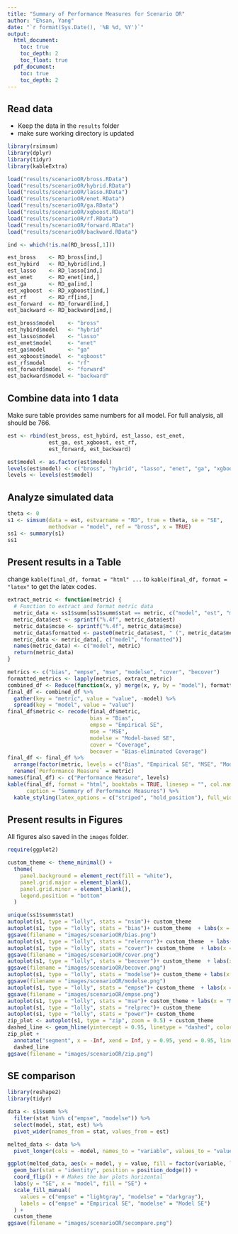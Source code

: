 ```yaml
---
title: "Summary of Performance Measures for Scenario OR"
author: "Ehsan, Yang"
date: "`r format(Sys.Date(), '%B %d, %Y')`"
output:
  html_document:
    toc: true
    toc_depth: 2
    toc_float: true
  pdf_document:
    toc: true
    toc_depth: 2
---
```



## Read data

- Keep the data in the `results` folder
- make sure working directory is updated

```r
library(rsimsum)
library(dplyr)
library(tidyr)
library(kableExtra)

load("results/scenarioOR/bross.RData")
load("results/scenarioOR/hybrid.RData")
load("results/scenarioOR/lasso.RData")
load("results/scenarioOR/enet.RData")
load("results/scenarioOR/ga.RData")
load("results/scenarioOR/xgboost.RData")
load("results/scenarioOR/rf.RData")
load("results/scenarioOR/forward.RData")
load("results/scenarioOR/backward.RData")

ind <- which(!is.na(RD_bross[,1]))

est_bross    <- RD_bross[ind,]
est_hybird   <- RD_hybrid[ind,]
est_lasso    <- RD_lasso[ind,]
est_enet     <- RD_enet[ind,]
est_ga       <- RD_ga[ind,]
est_xgboost  <- RD_xgboost[ind,]
est_rf       <- RD_rf[ind,]
est_forward  <- RD_forward[ind,]
est_backward <- RD_backward[ind,]

est_bross$model    <- "bross"
est_hybird$model   <- "hybrid"
est_lasso$model    <- "lasso"
est_enet$model     <- "enet"
est_ga$model       <- "ga"
est_xgboost$model  <- "xgboost"
est_rf$model       <- "rf"
est_forward$model  <- "forward"
est_backward$model <- "backward"
```


## Combine data into 1 data

Make sure table provides same numbers for all model. For full analysis, all should be 766.

```r
est <- rbind(est_bross, est_hybird, est_lasso, est_enet, 
             est_ga, est_xgboost, est_rf,
             est_forward, est_backward)

est$model <- as.factor(est$model)
levels(est$model) <- c("bross", "hybrid", "lasso", "enet", "ga", "xgboost", "rf", "forward", "backward")
levels <- levels(est$model)
```


## Analyze simulated data

```r
theta <- 0
s1 <- simsum(data = est, estvarname = "RD", true = theta, se = "SE", 
             methodvar = "model", ref = "bross", x = TRUE)
ss1 <- summary(s1)
ss1
```

## Present results in a Table

change `kable(final_df, format = "html" ...` to `kable(final_df, format = "latex"` to get the latex codes.

```r
extract_metric <- function(metric) {
  # Function to extract and format metric data
  metric_data <- ss1$summ[ss1$summ$stat == metric, c("model", "est", "mcse")]
  metric_data$est <- sprintf("%.4f", metric_data$est)
  metric_data$mcse <- sprintf("%.4f", metric_data$mcse)
  metric_data$formatted <- paste0(metric_data$est, " (", metric_data$mcse, ")")
  metric_data <- metric_data[, c("model", "formatted")]
  names(metric_data) <- c("model", metric)
  return(metric_data)
}

metrics <- c("bias", "empse", "mse", "modelse", "cover", "becover")
formatted_metrics <- lapply(metrics, extract_metric)
combined_df <- Reduce(function(x, y) merge(x, y, by = "model"), formatted_metrics)
final_df <- combined_df %>%
  gather(key = "metric", value = "value", -model) %>%
  spread(key = "model", value = "value")
final_df$metric <- recode(final_df$metric,
                          bias = "Bias",
                          empse = "Empirical SE",
                          mse = "MSE",
                          modelse = "Model-based SE",
                          cover = "Coverage",
                          becover = "Bias-eliminated Coverage")
final_df <- final_df %>%
  arrange(factor(metric, levels = c("Bias", "Empirical SE", "MSE", "Model-based SE", "Coverage", "Bias-eliminated Coverage"))) %>%
  rename(`Performance Measure` = metric)
names(final_df) <- c("Performance Measure", levels)
kable(final_df, format = "html", booktabs = TRUE, linesep = "", col.names = c("Performance Measure", levels),
      caption = "Summary of Performance Measures") %>%
  kable_styling(latex_options = c("striped", "hold_position"), full_width = FALSE)
```


## Present results in Figures

All figures also saved in the `images` folder.

```r
require(ggplot2)

custom_theme <- theme_minimal() + 
  theme(
    panel.background = element_rect(fill = "white"),  
    panel.grid.major = element_blank(),              
    panel.grid.minor = element_blank(),              
    legend.position = "bottom"                      
  )

unique(ss1$summ$stat)
autoplot(s1, type = "lolly", stats = "nsim")+ custom_theme
autoplot(s1, type = "lolly", stats = "bias")+ custom_theme  + labs(x = "Bias")
ggsave(filename = "images/scenarioOR/bias.png")
autoplot(s1, type = "lolly", stats = "relerror")+ custom_theme  + labs(x = "Relative % error")
autoplot(s1, type = "lolly", stats = "cover")+ custom_theme  + labs(x = "95% coverage")
ggsave(filename = "images/scenarioOR/cover.png")
autoplot(s1, type = "lolly", stats = "becover")+ custom_theme  + labs(x = "95% bias-eliminated coverage")
ggsave(filename = "images/scenarioOR/becover.png")
autoplot(s1, type = "lolly", stats = "modelse")+ custom_theme + labs(x = "Model SE")
ggsave(filename = "images/scenarioOR/modelse.png")
autoplot(s1, type = "lolly", stats = "empse")+ custom_theme  + labs(x = "Empirical SE")
ggsave(filename = "images/scenarioOR/empse.png")
autoplot(s1, type = "lolly", stats = "mse")+ custom_theme + labs(x = "MSE")
autoplot(s1, type = "lolly", stats = "relprec")+ custom_theme
autoplot(s1, type = "lolly", stats = "power")+ custom_theme
zip_plot <- autoplot(s1, type = "zip", zoom = 0.5) + custom_theme
dashed_line <- geom_hline(yintercept = 0.95, linetype = "dashed", color = "blue")
zip_plot + 
  annotate("segment", x = -Inf, xend = Inf, y = 0.95, yend = 0.95, linetype = "dashed", color = "blue") +
  dashed_line
ggsave(filename = "images/scenarioOR/zip.png")
```

## SE comparison

```r
library(reshape2)
library(tidyr)

data <- s1$summ %>%
  filter(stat %in% c("empse", "modelse")) %>%
  select(model, stat, est) %>%
  pivot_wider(names_from = stat, values_from = est)

melted_data <- data %>%
  pivot_longer(cols = -model, names_to = "variable", values_to = "value")

ggplot(melted_data, aes(x = model, y = value, fill = factor(variable, levels = c("empse", "modelse")))) +
  geom_bar(stat = "identity", position = position_dodge()) +
  coord_flip() + # Makes the bar plots horizontal
  labs(y = "SE", x = "model", fill = "SE") +
  scale_fill_manual(
    values = c("empse" = "lightgray", "modelse" = "darkgray"), 
    labels = c("empse" = "Empirical SE", "modelse" = "Model SE")
  ) +
  custom_theme
ggsave(filename = "images/scenarioOR/secompare.png")
```

